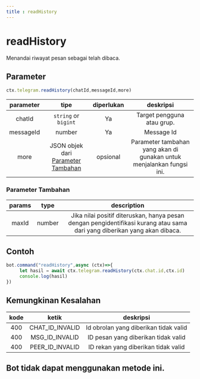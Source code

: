 ```yaml
---
title : readHistory
---
```

# readHistory
Menandai riwayat pesan sebagai telah dibaca.
## Parameter
```ts
ctx.telegram.readHistory(chatId,messageId,more)
```
| parameter | tipe | diperlukan | deskripsi | 
| :----: | :---: | :-----: | :---------: |
| chatId | `string` or `bigint` | Ya | Target pengguna atau grup. | 
| messageId | number | Ya | Message Id | 
| more | JSON objek dari [Parameter Tambahan](#paramete-tambahan) | opsional | Parameter tambahan yang akan di gunakan untuk menjalankan fungsi ini. | 

### Parameter Tambahan
| params | type | description | 
| :----: | :---: | :---------: |
| maxId | number | Jika nilai positif diteruskan, hanya pesan dengan pengidentifikasi kurang atau sama dari yang diberikan yang akan dibaca. | 

## Contoh
```ts highlight="2"
bot.command("readHistory",async (ctx)=>{
     let hasil = await ctx.telegram.readHistory(ctx.chat.id,ctx.id)
     console.log(hasil)
})
```
## Kemungkinan Kesalahan
| kode | ketik | deskripsi |
| :---: | :---: | :------:|
| 400 | CHAT_ID_INVALID | Id obrolan yang diberikan tidak valid |
| 400 | MSG_ID_INVALID | ID pesan yang diberikan tidak valid |
| 400 | PEER_ID_INVALID | ID rekan yang diberikan tidak valid |

## Bot tidak dapat menggunakan metode ini.